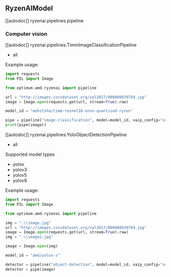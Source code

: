 <!--Copyright 2023 The HuggingFace Team. All rights reserved.
Licensed under the MIT License.
-->

## RyzenAIModel

[[autodoc]] ryzenai.pipelines.pipeline

### Computer vision

[[autodoc]] ryzenai.pipelines.TimmImageClassificationPipeline
- all

Example usage:

```python
import requests
from PIL import Image

from optimum.amd.ryzenai import pipeline

url = "http://images.cocodataset.org/val2017/000000039769.jpg"
image = Image.open(requests.get(url, stream=True).raw)

model_id = "mohitsha/timm-resnet18-onnx-quantized-ryzen"

pipe = pipeline("image-classification", model=model_id, vaip_config="vaip_config.json")
print(pipe(image))
```

[[autodoc]] ryzenai.pipelines.YoloObjectDetectionPipeline
- all

Supported model types
* yolox
* yolov3
* yolov5
* yolov8

Example usage:

```python
import requests
from PIL import Image

from optimum.amd.ryzenai import pipeline

img = ".\\image.jpg"
url = "http://images.cocodataset.org/val2017/000000039769.jpg"
image = Image.open(requests.get(url, stream=True).raw)
img = ".\\image2.jpg"

image = Image.open(img)

model_id = "amd/yolox-s"

detector = pipeline("object-detection", model=model_id, vaip_config="vaip_config.json", model_type="yolox")
detector = pipe(image)
```